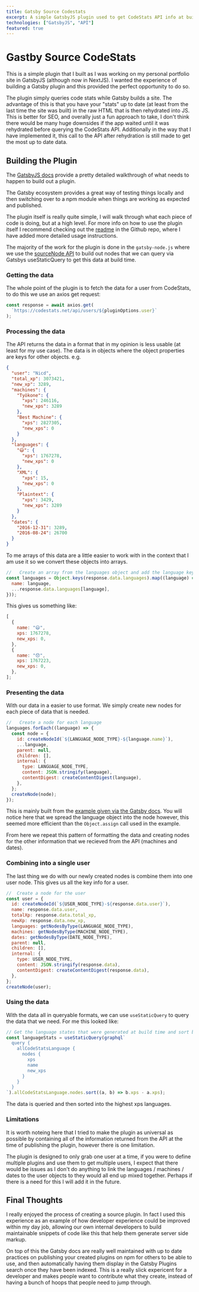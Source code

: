 ```yaml
---
title: Gatsby Source Codestats
excerpt: A simple GatsbyJS plugin used to get CodeStats API info at build time of a GatsbyJS site so the info is there on the generated static page
technologies: ["GatsbyJS", "API"]
featured: true
---
```


# Gastby Source CodeStats

This is a simple plugin that I built as I was working on my personal portfolio site in GatsbyJS (although now in NextJS). I wanted the experience of building a Gatsby plugin and this provided the perfect opportunity to do so.

The plugin simply queries code stats while Gatsby builds a site. The advantage of this is that you have your "stats" up to date (at least from the last time the site was built) in the raw HTML that is then rehydrated into JS. This is better for SEO, and overally just a fun approach to take, I don't think there would be many huge downsides if the app waited until it was rehydrated before querying the CodeStats API. Additionally in the way that I have implemented it, this call to the API after rehydration is still made to get the most up to date data.

## Building the Plugin

The [GatsbyJS docs](https://www.gatsbyjs.com/docs/how-to/plugins-and-themes/creating-a-source-plugin/#set-up-a-source-plugin) provide a pretty detailed walkthrough of what needs to happen to build out a plugin.

The Gatsby ecosystem provides a great way of testing things locally and then switching over to a npm module when things are working as expected and published.

The plugin itself is really quite simple, I will walk through what each piece of code is doing, but at a high level. For more info on how to use the plugin itself I recommend checking out the [readme](https://github.com/jasonm4130/gatsby-source-codestats/blob/main/README.md) in the Github repo, where I have added more detailed usage instructions.

The majority of the work for the plugin is done in the `gatsby-node.js` where we use the [sourceNode API](https://www.gatsbyjs.com/docs/reference/config-files/gatsby-node/#sourceNodes) to build out nodes that we can query via Gatsbys useStaticQuery to get this data at build time.

### Getting the data

The whole point of the plugin is to fetch the data for a user from CodeStats, to do this we use an axios get request:

```javascript
const response = await axios.get(
  `https://codestats.net/api/users/${pluginOptions.user}`
);
```

### Processing the data

The API returns the data in a format that in my opinion is less usable (at least for my use case). The data is in objects where the object properties are keys for other objects. e.g.

```JSON
{
  "user": "Nicd",
  "total_xp": 3073421,
  "new_xp": 3289,
  "machines": {
    "Työkone": {
      "xps": 246116,
      "new_xps": 3289
    },
    "Best Machine": {
      "xps": 2827305,
      "new_xps": 0
    }
  },
  "languages": {
    "😃": {
      "xps": 1767278,
      "new_xps": 0
    },
    "XML": {
      "xps": 15,
      "new_xps": 0
    },
    "Plaintext": {
      "xps": 3429,
      "new_xps": 3289
    }
  },
  "dates": {
    "2016-12-31": 3289,
    "2016-08-24": 26700
  }
}
```

To me arrays of this data are a little easier to work with in the context that I am use it so we convert these objects into arrays.

```javascript
//   Create an array from the languages object and add the language key as the name
const languages = Object.keys(response.data.languages).map((language) => ({
  name: language,
  ...response.data.languages[language],
}));
```

This gives us something like:

```javascript
[
  {
    name: "😃",
    xps: 1767278,
    new_xps: 0,
  },
  {
    name: "😞",
    xps: 1767223,
    new_xps: 0,
  },
];
```

### Presenting the data

With our data in a easier to use format. We simply create new nodes for each piece of data that is needed.

```javascript
//   Create a node for each language
languages.forEach((language) => {
  const node = {
    id: createNodeId(`${LANGUAGE_NODE_TYPE}-${language.name}`),
    ...language,
    parent: null,
    children: [],
    internal: {
      type: LANGUAGE_NODE_TYPE,
      content: JSON.stringify(language),
      contentDigest: createContentDigest(language),
    },
  };
  createNode(node);
});
```

This is mainly built from the [example given via the Gatsby docs](https://www.gatsbyjs.com/docs/reference/config-files/gatsby-node/#sourceNodes). You will notice here that we spread the language object into the node however, this seemed more efficient than the `Object.assign` call used in the example.

From here we repeat this pattern of formatting the data and creating nodes for the other information that we recieved from the API (machines and dates).

### Combining into a single user

The last thing we do with our newly created nodes is combine them into one user node. This gives us all the key info for a user.

```javascript
//  Create a node for the user
const user = {
  id: createNodeId(`${USER_NODE_TYPE}-${response.data.user}`),
  name: response.data.user,
  totalXp: response.data.total_xp,
  newXp: response.data.new_xp,
  languages: getNodesByType(LANGUAGE_NODE_TYPE),
  machines: getNodesByType(MACHINE_NODE_TYPE),
  dates: getNodesByType(DATE_NODE_TYPE),
  parent: null,
  children: [],
  internal: {
    type: USER_NODE_TYPE,
    content: JSON.stringify(response.data),
    contentDigest: createContentDigest(response.data),
  },
};
createNode(user);
```

### Using the data

With the data all in queryable formats, we can use `useStaticQuery` to query the data that we need. For me this looked like:

```javascript
// Get the language states that were generated at build time and sort by xps
const languageStats = useStaticQuery(graphql`
  query {
    allCodeStatsLanguage {
      nodes {
        xps
        name
        new_xps
      }
    }
  }
`).allCodeStatsLanguage.nodes.sort((a, b) => b.xps - a.xps);
```

The data is queried and then sorted into the highest xps languages.

### Limitations

It is worth noteing here that I tried to make the plugin as universal as possible by containing all of the information returned from the API at the time of publishing the plugin, however there is one limitation.

The plugin is designed to only grab one user at a time, if you were to define multiple plugins and use them to get multiple users, I expect that there would be issues as I don't do anything to link the languages / machines / dates to the user objects to they would all end up mixed together. Perhaps if there is a need for this I will add it in the future.

## Final Thoughts

I really enjoyed the process of creating a source plugin. In fact I used this experience as an example of how developer experience could be improved within my day job, allowing our own internal developers to build maintainable snippets of code like this that help them generate server side markup.

On top of this the Gatsby docs are really well maintained with up to date practices on publishing your created plugins on npm for others to be able to use, and then automatically having them display in the Gatsby Plugins search once they have been indexed. This is a really slick expericent for a developer and makes people want to contribute what they create, instead of having a bunch of hoops that people need to jump through.
